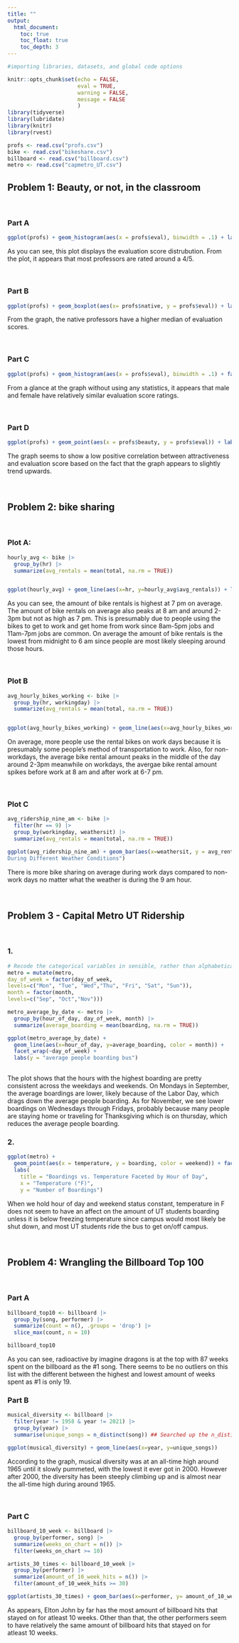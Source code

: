 ```yaml
---
title: ""
output: 
  html_document:
    toc: true
    toc_float: true
    toc_depth: 3
---
```


```r

#importing libraries, datasets, and global code options

knitr::opts_chunk$set(echo = FALSE,
                      eval = TRUE, 
                      warning = FALSE, 
                      message = FALSE
                      )
library(tidyverse)
library(lubridate)
library(knitr)
library(rvest)

profs <- read.csv("profs.csv")
bike <- read.csv("bikeshare.csv")
billboard <- read.csv("billboard.csv")
metro <- read.csv("capmetro_UT.csv")
```


## Problem 1: Beauty, or not, in the classroom

\

### Part A

```r

ggplot(profs) + geom_histogram(aes(x = profs$eval), binwidth = .1) + labs(title = "UT Austin Professor Evaluation Score Distrubution ", x= "evaluation score")

```

As you can see, this plot displays the evaluation score distrubution. From the plot, it appears that most professors are rated around a 4/5. 

\

### Part B

```r
ggplot(profs) + geom_boxplot(aes(x= profs$native, y = profs$eval)) + labs(title = "Professor Evaluation Score vs Whether or Not They Are a Native", x = "Is the professor a Native to the US?", y = "evaluation score")
```

From the graph, the  native professors have a higher median of evaluation scores. 

\

### Part C

```r
ggplot(profs) + geom_histogram(aes(x = profs$eval), binwidth = .1) + facet_wrap(~profs$gender) + labs(x= "Evaluation Score Distrubution", title = "Evaluation Score Distrubution Based on Gender")
```

From a glance at the graph without using any statistics, it appears that male and female have relatively similar evaluation score ratings.

\

### Part D

```r
ggplot(profs) + geom_point(aes(x = profs$beauty, y = profs$eval)) + labs(x = "Professor Beauty Rating (0 is average)", y = "Evaluation Score", title = "Evaluation Score vs Attractiveness" )
```

The graph seems to show a low positive correlation between attractiveness and evaluation score based on the fact that the graph appears to slightly trend upwards. 


\

## Problem 2: bike sharing

\

### Plot A: 

```r
hourly_avg <- bike |>
  group_by(hr) |>
  summarize(avg_rentals = mean(total, na.rm = TRUE)) 


ggplot(hourly_avg) + geom_line(aes(x=hr, y=hourly_avg$avg_rentals)) + labs(x = "hour", y= "average hourly bike rental ", title = "Bike Rental Average by Hour")

```

As you can see, the amount of bike rentals is highest at 7 pm on average. The amount of bike rentals on average also peaks at 8 am and around 2-3pm but not as high as 7 pm. This is presumably due to people using the bikes to get to work and get home from work since 8am-5pm jobs and 11am-7pm jobs are common. On average the amount of bike rentals is the lowest from midnight to 6 am since people are most likely sleeping around those hours. 

\

### Plot B

```r

avg_hourly_bikes_working <- bike |>
  group_by(hr, workingday) |>
  summarize(avg_rentals = mean(total, na.rm = TRUE))


ggplot(avg_hourly_bikes_working) + geom_line(aes(x=avg_hourly_bikes_working$hr, y=avg_hourly_bikes_working$avg_rentals)) + facet_wrap(~avg_hourly_bikes_working$workingday) + labs(x = "hour", y= "average hourly bike rental ", title = "Bike Rental Average by Hour on Non-Work Days (0) vs Work Days(1)") 
```

On average, more people use the rental bikes on work days because it is presumably some people's method of transportation to work. Also, for non-workdays, the average bike rental amount peaks in the middle of the day around 2-3pm meanwhile on workdays, the avergae bike rental amount spikes before work at 8 am and after work at 6-7 pm.

\

### Plot C

```r
avg_ridership_nine_am <- bike |>
  filter(hr == 9) |>
  group_by(workingday, weathersit) |>
  summarize(avg_rentals = mean(total, na.rm = TRUE))

ggplot(avg_ridership_nine_am) + geom_bar(aes(x=weathersit, y = avg_rentals), stat = "identity") + facet_wrap(~workingday) + labs(x = "Weather Condition ( Clear Sky/Partly Cloudly (1) | Cloudy/Misty (2) | Light Rain/Storm/Snow (3)" ,y = "average bike rentals", title = "Average Bike Rentals during 9 am on Non-Work Days (0) vs Work Days (1) 
During Different Weather Conditions")
```

There is more bike sharing on average during work days compared to non-work days no matter what the weather is during the 9 am hour.

\

## Problem 3 - Capital Metro UT Ridership

\

### 1.

```r
# Recode the categorical variables in sensible, rather than alphabetical, order
metro = mutate(metro,
day_of_week = factor(day_of_week,
levels=c("Mon", "Tue", "Wed","Thu", "Fri", "Sat", "Sun")),
month = factor(month,
levels=c("Sep", "Oct","Nov")))

metro_average_by_date <- metro |>
  group_by(hour_of_day, day_of_week, month) |>
  summarize(average_boarding = mean(boarding, na.rm = TRUE))

ggplot(metro_average_by_date) + 
  geom_line(aes(x=hour_of_day, y=average_boarding, color = month)) + 
  facet_wrap(~day_of_week) + 
  labs(y = "average people boarding bus")
  
```

The plot shows that the hours with the highest boarding are pretty consistent across the weekdays and weekends. On Mondays in September, the average boardings are lower, likely because of the Labor Day, which drags down the average people boarding. As for November, we see lower boardings on Wednesdays through Fridays, probably because many people are staying home or traveling for Thanksgiving which is on thursday, which reduces the average people boarding.

### 2.
 
```r
ggplot(metro) +
  geom_point(aes(x = temperature, y = boarding, color = weekend)) + facet_wrap(~hour_of_day) +  # Facet by hour of the day
  labs(
    title = "Boardings vs. Temperature Faceted by Hour of Day",
    x = "Temperature (°F)",
    y = "Number of Boardings")
```

When we hold hour of day and weekend status constant, temperature in F does not seem to have an affect on the amount of UT students boarding unless it is below freezing temperature since campus would most likely be shut down, and most UT students ride the bus to get on/off campus. 

\

## Problem 4: Wrangling the Billboard Top 100

\

### Part A

```r
billboard_top10 <- billboard |>
  group_by(song, performer) |>
  summarize(count = n(), .groups = 'drop') |>
  slice_max(count, n = 10) 

billboard_top10
```

As you can see, radioactive by imagine dragons is at the top with 87 weeks spent on the billboard as the #1 song. There seems to be no outliers on this list with the different between the highest and lowest amount of weeks spent as #1 is only 19.

### Part B

```r
musical_diversity <- billboard |>
  filter(year != 1958 & year != 2021) |>
  group_by(year) |>
  summarise(unique_songs = n_distinct(song)) ## Searched up the n_distinct function

ggplot(musical_diversity) + geom_line(aes(x=year, y=unique_songs))
```

According to the graph, musical diversity was at an all-time high around 1965 until it slowly pummeted, with the lowest it ever got in 2000. However after 2000, the diversity has been steeply climbing up and is almost near the all-time high during around 1965.

\

### Part C

```r
billboard_10_week <- billboard |>
  group_by(performer, song) |>
  summarize(weeks_on_chart = n()) |>
  filter(weeks_on_chart >= 10) 

artists_30_times <- billboard_10_week |>
  group_by(performer) |>
  summarize(amount_of_10_week_hits = n()) |>
  filter(amount_of_10_week_hits >= 30)

ggplot(artists_30_times) + geom_bar(aes(x=performer, y= amount_of_10_week_hits), stat = "identity" ) + coord_flip()

```

As appears, Elton John by far has the most amount of billboard hits that stayed on for atleast 10 weeks. Other than that, the other performers seem to have relatively the same amount of billboard hits that stayed on for atleast 10 weeks.

